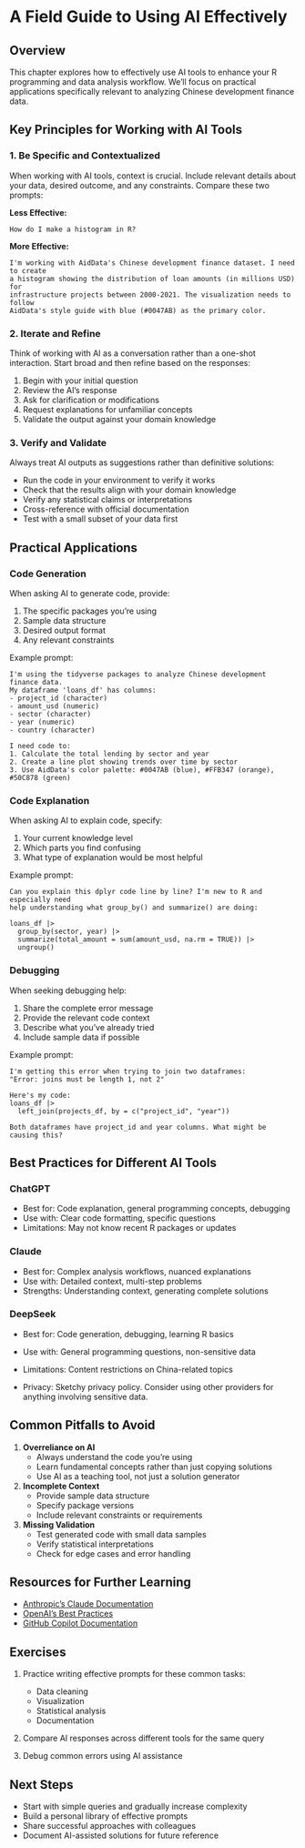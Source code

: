 # A Field Guide to Using AI Effectively

## Overview

This chapter explores how to effectively use AI tools to enhance your R programming and data analysis workflow. We'll focus on practical applications specifically relevant to analyzing Chinese development finance data.

## Key Principles for Working with AI Tools

### 1. Be Specific and Contextualized

When working with AI tools, context is crucial. Include relevant details about your data, desired outcome, and any constraints. Compare these two prompts:

**Less Effective:**

```         
How do I make a histogram in R?
```

**More Effective:**

```         
I'm working with AidData's Chinese development finance dataset. I need to create
a histogram showing the distribution of loan amounts (in millions USD) for
infrastructure projects between 2000-2021. The visualization needs to follow
AidData's style guide with blue (#0047AB) as the primary color.
```

### 2. Iterate and Refine

Think of working with AI as a conversation rather than a one-shot interaction. Start broad and then refine based on the responses:

1.  Begin with your initial question
2.  Review the AI's response
3.  Ask for clarification or modifications
4.  Request explanations for unfamiliar concepts
5.  Validate the output against your domain knowledge

### 3. Verify and Validate

Always treat AI outputs as suggestions rather than definitive solutions:

-   Run the code in your environment to verify it works
-   Check that the results align with your domain knowledge
-   Verify any statistical claims or interpretations
-   Cross-reference with official documentation
-   Test with a small subset of your data first

## Practical Applications

### Code Generation

When asking AI to generate code, provide:

1.  The specific packages you're using
2.  Sample data structure
3.  Desired output format
4.  Any relevant constraints

Example prompt:

```         
I'm using the tidyverse packages to analyze Chinese development finance data.
My dataframe 'loans_df' has columns:
- project_id (character)
- amount_usd (numeric)
- sector (character)
- year (numeric)
- country (character)

I need code to:
1. Calculate the total lending by sector and year
2. Create a line plot showing trends over time by sector
3. Use AidData's color palette: #0047AB (blue), #FFB347 (orange), #50C878 (green)
```

### Code Explanation

When asking AI to explain code, specify:

1.  Your current knowledge level
2.  Which parts you find confusing
3.  What type of explanation would be most helpful

Example prompt:

```         
Can you explain this dplyr code line by line? I'm new to R and especially need
help understanding what group_by() and summarize() are doing:

loans_df |>
  group_by(sector, year) |>
  summarize(total_amount = sum(amount_usd, na.rm = TRUE)) |>
  ungroup()
```

### Debugging

When seeking debugging help:

1.  Share the complete error message
2.  Provide the relevant code context
3.  Describe what you've already tried
4.  Include sample data if possible

Example prompt:

```         
I'm getting this error when trying to join two dataframes:
"Error: joins must be length 1, not 2"

Here's my code:
loans_df |>
  left_join(projects_df, by = c("project_id", "year"))

Both dataframes have project_id and year columns. What might be causing this?
```

## Best Practices for Different AI Tools

### ChatGPT

-   Best for: Code explanation, general programming concepts, debugging
-   Use with: Clear code formatting, specific questions
-   Limitations: May not know recent R packages or updates

### Claude

-   Best for: Complex analysis workflows, nuanced explanations
-   Use with: Detailed context, multi-step problems
-   Strengths: Understanding context, generating complete solutions

### DeepSeek

-   Best for: Code generation, debugging, learning R basics

-   Use with: General programming questions, non-sensitive data

-   Limitations: Content restrictions on China-related topics

-   Privacy: Sketchy privacy policy. Consider using other providers for anything involving sensitive data.

## Common Pitfalls to Avoid

1.  **Overreliance on AI**
    -   Always understand the code you're using
    -   Learn fundamental concepts rather than just copying solutions
    -   Use AI as a teaching tool, not just a solution generator
2.  **Incomplete Context**
    -   Provide sample data structure
    -   Specify package versions
    -   Include relevant constraints or requirements
3.  **Missing Validation**
    -   Test generated code with small data samples
    -   Verify statistical interpretations
    -   Check for edge cases and error handling

## Resources for Further Learning

-   [Anthropic's Claude Documentation](https://docs.anthropic.com/)
-   [OpenAI's Best Practices](https://platform.openai.com/docs/guides/best-practices)
-   [GitHub Copilot Documentation](https://docs.github.com/en/copilot)

## Exercises

1.  Practice writing effective prompts for these common tasks:

    -   Data cleaning
    -   Visualization
    -   Statistical analysis
    -   Documentation

2.  Compare AI responses across different tools for the same query

3.  Debug common errors using AI assistance

## Next Steps

-   Start with simple queries and gradually increase complexity
-   Build a personal library of effective prompts
-   Share successful approaches with colleagues
-   Document AI-assisted solutions for future reference
